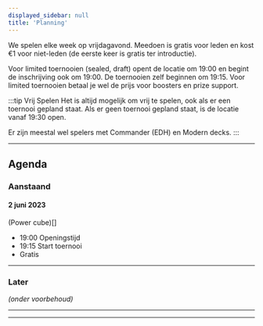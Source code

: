 ```yaml
---
displayed_sidebar: null
title: 'Planning'
---
```


We spelen elke week op vrijdagavond. Meedoen is gratis voor leden en kost €1 voor niet-leden (de eerste keer is gratis ter introductie).

Voor limited toernooien (sealed, draft) opent de locatie om 19:00 en begint de inschrijving ook om 19:00. De toernooien zelf beginnen om 19:15. Voor limited toernooien betaal je wel de prijs voor boosters en prize support.

:::tip Vrij Spelen
Het is altijd mogelijk om vrij te spelen, ook als er een toernooi gepland staat.
Als er geen toernooi gepland staat, is de locatie vanaf 19:30 open.

Er zijn meestal wel spelers met Commander (EDH) en Modern decks.
:::

---

## Agenda

### Aanstaand

#### 2 juni 2023
(Power cube)[]
- 19:00 Openingstijd 
- 19:15 Start toernooi
- Gratis

---

### Later
*(onder voorbehoud)*
<!-- - 19:00 Openingstijd & aanvang inschrijven
- 19:15 Start toernooi
- €27,50 leden (€30 niet-leden)
- Prize support: 2 boosters p.p. -->

---
---
